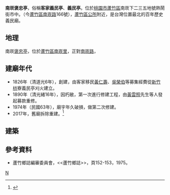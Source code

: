 '''南崁褒忠亭'''，俗稱'''客家義民亭'''、'''義民亭'''。位於[[桃園市|桃園市]][[蘆竹區|蘆竹區]]南崁下二三五地號熱鬧街市中。（今[[蘆竹區|蘆竹區]][[南崁路|南崁路]]166號），[[蘆竹區公所|蘆竹區公所]]附近，是台灣位置最北的百年歷史義民廟。

== 地理 ==
南崁[[褒忠亭|褒忠亭]]，位於[[蘆竹區|蘆竹區]][[南崁里|南崁里]]，正對[[南崁路|南崁路]]，

== 建廟年代 ==
* 1826年（清道光6年），創建，由客家移民[[黃仁壽|黃仁壽]]、[[吳榮伯|吳榮伯]]等募集經費從[[新竹枋|新竹枋]]寮義民亭刈火建立。
* 1890年（清光緒16年），因朽敝，第一次進行修建工程，由[[黃雲照|黃雲照]]先生等人發起募款重修。
* 1974年（民國63年），廟宇年久破損，做第二次修建。
*2017年，舊廟拆除重建。<ref>{{Cite news|url=https://www.tbc.net.tw/Mobile/News/NewsDetail?id=1263b754-7553-4f1c-b485-e61e32e7ca61&newsType=|title=白蟻蛀蝕崩塌百年褒忠亭擬重建|publisher=TBC台灣寬頻通訊|date=2016-09-29|accessdate=2021-06-30|archive-date=2021-07-09|archive-url=https://web.archive.org/web/20210709181943/https://www.tbc.net.tw/Mobile/News/NewsDetail?id=1263b754-7553-4f1c-b485-e61e32e7ca61&newsType=|dead-url=no}}</ref>

== 建築 ==

== 參考資料 ==
* 蘆竹鄉誌編審委員會，<<蘆竹鄉誌>>，頁152-153，1975。

{{Taiwanese building-stub}}
[[Category:蘆竹區廟宇|N]]